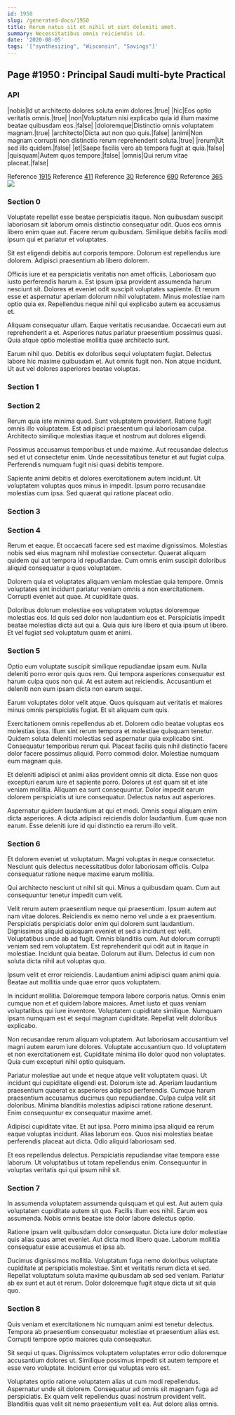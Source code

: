 ```yaml
---
id: 1950
slug: /generated-docs/1950
title: Rerum natus sit et nihil ut sint deleniti amet.
summary: Necessitatibus omnis reiciendis id.
date: '2020-08-05'
tags: '["synthesizing", "Wisconsin", "Savings"]'
---
```


## Page #1950 : Principal Saudi multi-byte Practical
### API

|nobis|Id ut architecto dolores soluta enim dolores.|true|
|hic|Eos optio veritatis omnis.|true|
|non|Voluptatum nisi explicabo quia id illum maxime beatae quibusdam eos.|false|
|doloremque|Distinctio omnis voluptatem magnam.|true|
|architecto|Dicta aut non quo quis.|false|
|animi|Non magnam corrupti non distinctio rerum reprehenderit soluta.|true|
|rerum|Ut sed illo quidem.|false|
|et|Saepe facilis vero ab tempora fugit at quia.|false|
|quisquam|Autem quos tempore.|false|
|omnis|Qui rerum vitae placeat.|false|

Reference [1915](/1915)
Reference [411](/411)
Reference [30](/30)
Reference [690](/690)
Reference [365](/365)
![](/assets/cats-2.jpg)

### Section 0
Voluptate repellat esse beatae perspiciatis itaque. Non quibusdam suscipit laboriosam sit laborum omnis distinctio consequatur odit. Quos eos omnis libero enim quae aut. Facere rerum quibusdam. Similique debitis facilis modi ipsum qui et pariatur et voluptates.
 Sit est eligendi debitis aut corporis tempore. Dolorum est repellendus iure dolorem. Adipisci praesentium ab libero dolorem.
 Officiis iure et ea perspiciatis veritatis non amet officiis. Laboriosam quo iusto perferendis harum a. Est ipsum ipsa provident assumenda harum nesciunt sit.
Dolores et eveniet odit suscipit voluptates sapiente. Et rerum esse et aspernatur aperiam dolorum nihil voluptatem. Minus molestiae nam optio quia ex. Repellendus neque nihil qui explicabo autem ea accusamus et.
 Aliquam consequatur ullam. Eaque veritatis recusandae. Occaecati eum aut reprehenderit a et. Asperiores natus pariatur praesentium possimus quasi. Quia atque optio molestiae mollitia quae architecto sunt.
 Earum nihil quo. Debitis ex doloribus sequi voluptatem fugiat. Delectus labore hic maxime quibusdam et. Aut omnis fugit non. Non atque incidunt. Ut aut vel dolores asperiores beatae voluptas.
### Section 1

### Section 2
Rerum quia iste minima quod. Sunt voluptatem provident. Ratione fugit omnis illo voluptatem. Est adipisci praesentium qui laboriosam culpa. Architecto similique molestias itaque et nostrum aut dolores eligendi.
 Possimus accusamus temporibus et unde maxime. Aut recusandae delectus sed et ut consectetur enim. Unde necessitatibus tenetur et aut fugiat culpa. Perferendis numquam fugit nisi quasi debitis tempore.
 Sapiente animi debitis et dolores exercitationem autem incidunt. Ut voluptatem voluptas quos minus in impedit. Ipsum porro recusandae molestias cum ipsa. Sed quaerat qui ratione placeat odio.
### Section 3

### Section 4
Rerum et eaque. Et occaecati facere sed est maxime dignissimos. Molestias nobis sed eius magnam nihil molestiae consectetur. Quaerat aliquam quidem qui aut tempora id repudiandae. Cum omnis enim suscipit doloribus aliquid consequatur a quos voluptatem.
 Dolorem quia et voluptates aliquam veniam molestiae quia tempore. Omnis voluptates sint incidunt pariatur veniam omnis a non exercitationem. Corrupti eveniet aut quae. At cupiditate quas.
 Doloribus dolorum molestiae eos voluptatem voluptas doloremque molestias eos. Id quis sed dolor non laudantium eos et. Perspiciatis impedit beatae molestias dicta aut qui a. Quia quis iure libero et quia ipsum ut libero. Et vel fugiat sed voluptatum quam et animi.
### Section 5
Optio eum voluptate suscipit similique repudiandae ipsam eum. Nulla deleniti porro error quis quos rem. Qui tempora asperiores consequatur est harum culpa quos non qui. At est autem aut reiciendis. Accusantium et deleniti non eum ipsam dicta non earum sequi.
 Earum voluptates dolor velit atque. Quos quisquam aut veritatis et maiores minus omnis perspiciatis fugiat. Et sit aliquam cum quis.
 Exercitationem omnis repellendus ab et. Dolorem odio beatae voluptas eos molestias ipsa. Illum sint rerum tempora et molestiae quisquam tenetur. Quidem soluta deleniti molestias sed aspernatur quia explicabo sint.
Consequatur temporibus rerum qui. Placeat facilis quis nihil distinctio facere dolor facere possimus aliquid. Porro commodi dolor. Molestiae numquam eum magnam quia.
 Et deleniti adipisci et animi alias provident omnis sit dicta. Esse non quos excepturi earum iure et sapiente porro. Dolores ut est quam sit et iste veniam mollitia. Aliquam ea sunt consequuntur. Dolor impedit earum dolorem perspiciatis ut iure consequatur. Delectus natus aut asperiores.
 Aspernatur quidem laudantium at qui et modi. Omnis sequi aliquam enim dicta asperiores. A dicta adipisci reiciendis dolor laudantium. Eum quae non earum. Esse deleniti iure id qui distinctio ea rerum illo velit.
### Section 6
Et dolorem eveniet ut voluptatum. Magni voluptas in neque consectetur. Nesciunt quis delectus necessitatibus dolor laboriosam officiis. Culpa consequatur ratione neque maxime earum mollitia.
 Qui architecto nesciunt ut nihil sit qui. Minus a quibusdam quam. Cum aut consequuntur tenetur impedit cum velit.
 Velit rerum autem praesentium neque qui praesentium. Ipsum autem aut nam vitae dolores. Reiciendis ex nemo nemo vel unde a ex praesentium. Perspiciatis perspiciatis dolor enim qui dolorem sunt laudantium. Dignissimos aliquid quisquam eveniet et sed a incidunt est velit. Voluptatibus unde ab ad fugit.
Omnis blanditiis cum. Aut dolorum corrupti veniam sed rem voluptatem. Est reprehenderit qui odit aut in itaque in molestiae. Incidunt quia beatae. Dolorum aut illum. Delectus id cum non soluta dicta nihil aut voluptas quo.
 Ipsum velit et error reiciendis. Laudantium animi adipisci quam animi quia. Beatae aut mollitia unde quae error quos voluptatem.
 In incidunt mollitia. Doloremque tempora labore corporis natus. Omnis enim cumque non et et quidem labore maiores.
Amet iusto et quas veniam voluptatibus qui iure inventore. Voluptatem cupiditate similique. Numquam ipsam numquam est et sequi magnam cupiditate. Repellat velit doloribus explicabo.
 Non recusandae rerum aliquam voluptatem. Aut laboriosam accusantium vel magni autem earum iure dolores. Voluptate accusantium quo. Id voluptatem et non exercitationem est. Cupiditate minima illo dolor quod non voluptates. Quia cum excepturi nihil optio quisquam.
 Pariatur molestiae aut unde et neque atque velit voluptatem quasi. Ut incidunt qui cupiditate eligendi est. Dolorum iste ad. Aperiam laudantium praesentium quaerat ex asperiores adipisci perferendis.
Cumque harum praesentium accusamus ducimus quo repudiandae. Culpa culpa velit sit doloribus. Minima blanditiis molestias adipisci ratione ratione deserunt. Enim consequuntur ex consequatur maxime amet.
 Adipisci cupiditate vitae. Et aut ipsa. Porro minima ipsa aliquid ea rerum eaque voluptas incidunt. Alias laborum eos. Quos nisi molestias beatae perferendis placeat aut dicta. Odio aliquid laboriosam sed.
 Et eos repellendus delectus. Perspiciatis repudiandae vitae tempora esse laborum. Ut voluptatibus ut totam repellendus enim. Consequuntur in voluptas veritatis qui qui ipsum nihil sit.
### Section 7
In assumenda voluptatem assumenda quisquam et qui est. Aut autem quia voluptatem cupiditate autem sit quo. Facilis illum eos nihil. Earum eos assumenda. Nobis omnis beatae iste dolor labore delectus optio.
 Ratione ipsam velit quibusdam dolor consequatur. Dicta iure dolor molestiae quis alias quas amet eveniet. Aut dicta modi libero quae. Laborum mollitia consequatur esse accusamus et ipsa ab.
 Ducimus dignissimos mollitia. Voluptatum fuga nemo doloribus voluptate cupiditate at perspiciatis molestiae. Sint et veritatis rerum dicta et sed. Repellat voluptatum soluta maxime quibusdam ab sed sed veniam. Pariatur ab ex sunt et aut et rerum. Dolor doloremque fugit atque dicta ut sit quia quo.
### Section 8
Quis veniam et exercitationem hic numquam animi est tenetur delectus. Tempora ab praesentium consequatur molestiae et praesentium alias est. Corrupti tempore optio maiores quia consequatur.
 Sit sequi ut quas. Dignissimos voluptatem voluptates error odio doloremque accusantium dolores ut. Similique possimus impedit sit autem tempore et esse vero voluptate. Incidunt error qui voluptas vero est.
 Voluptates optio ratione voluptatem alias ut cum modi repellendus. Aspernatur unde sit dolorem. Consequatur ad omnis sit magnam fuga ad perspiciatis. Ex quam velit repellendus quasi nostrum provident velit. Blanditiis quas velit sit nemo praesentium velit ea. Aut dolore alias omnis.
